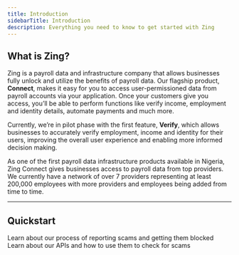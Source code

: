 ```yaml
---
title: Introduction
sidebarTitle: Introduction
description: Everything you need to know to get started with Zing
---
```


## What is Zing?

Zing is a payroll data and infrastructure company that allows businesses fully unlock and utilize the benefits of payroll data. Our flagship product, **Connect**, makes it easy for you to access user-permissioned data from payroll accounts via your application. Once your customers give you access, you’ll be able to perform functions like verify income, employment and identity details, automate payments and much more.

Currently, we’re in pilot phase with the first feature, **Verify**, which allows businesses to accurately verify employment, income and identity for their users, improving the overall user experience and enabling more informed decision making.

As one of the first payroll data infrastructure products available in Nigeria, Zing Connect gives businesses access to payroll data from top providers. We currently have a network of over 7 providers representing at least 200,000 employees with more providers and employees being added from time to time.

---

## Quickstart

<CardGroup cols={2}>
  <Card title="API Reference" icon="user-police" href="/api-reference/generate-token">
    Learn about our process of reporting scams and getting them blocked
  </Card>
  <Card title="Setting Up" icon="book" href="/getting-started/setting-up">
    Learn about our APIs and how to use them to check for scams
  </Card>
</CardGroup>
